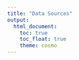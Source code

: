 ```yaml
---
title: "Data Sources"
output: 
  html_document:
    toc: true
    toc_float: true
    theme: cosmo
---
```

